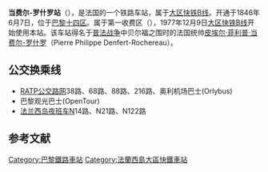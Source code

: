 {{Infobox station
| name          =<!-- 注释出：[[File:RATP.svg|32x32px]] -->当费尔-罗什罗站<br>{{lang|fr|Gare de Denfert-Rochereau}} 
| type          = [[法国铁路|法国铁路]]
| image = Gare de Denfert-Rochereau BV 02.jpg
|image_caption = 车站站舍
| address       = {{FRA}}[[巴黎|巴黎]][[巴黎十四区|十四区]]
| latd          = 48
| latm          = 50
| lats          = 02
| latNS         = N
| longd         = 2
| longm         = 19
| longs         = 58
| longEW        = E
| operator = <!-- 注释出：[[File:RATP.svg|32x32px]] -->
| coordinates_display = yes
| iso_region    = FR
| line          = 
* [[大区快铁B线|大区快铁B线]]
| platform      = 2
| tracks        = 2
| elevation = 
| opened        = 1846年6月7日
| rebuilt = 
| status = 使用中
| closed        = 
| passengers= 4,536,263
| pass_year= 2017年<ref>{{cite web |title=Trafic annuel entrant par station du réseau ferré 2017 |url=https://data.ratp.fr/explore/dataset/trafic-annuel-entrant-par-station-du-reseau-ferre-2017/table/?sort=-rang |website=RATP |accessdate=2019-04-26 |archive-date=2018-06-29 |archive-url=https://web.archive.org/web/20180629235653/https://data.ratp.fr/explore/dataset/trafic-annuel-entrant-par-station-du-reseau-ferre-2017/table/?sort=-rang |dead-url=no }}</ref>
| station_type = 客运车站
| connections = 
* [[RATP公交路网|巴黎城市公共交通]]
| route_map =
| map_locator   = 
| note =
}}

'''当费尔-罗什罗站'''（{{lang-fr|Gare de Denfert-Rochereau}}），是法国的一个铁路车站，属于[[大区快铁B线|大区快铁B线]]。开通于1846年6月7日，位于[[巴黎|巴黎]][[巴黎十四区|十四区]]。属于第一收费区（{{lang-fr|Zone 1}}），1977年12月9日[[大区快铁B线|大区快铁B线]]开始使用本站。该车站得名于[[普法战争|普法战争]]中贝尔福之围时的法国统帅[[皮埃尔·菲利普·当费尔-罗什罗|皮埃尔·菲利普·当费尔-罗什罗]]（Pierre Philippe Denfert-Rochereau）。

==公交换乘线==
*[[RATP公交路网|RATP公交路网]]38路、68路、88路、216路、奥利机场巴士(Orlybus)
*巴黎观光巴士(OpenTour)
*[[法兰西岛夜班车|法兰西岛夜班车]]N14路、N21路、N122路

== 参考文献 ==
{{Reflist}}

{{RER B}}
[[Category:巴黎鐵路車站|Category:巴黎鐵路車站]]
[[Category:法蘭西島大區快鐵車站|Category:法蘭西島大區快鐵車站]]